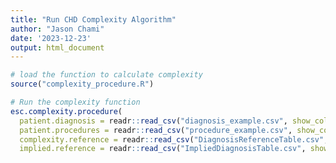 ```yaml
---
title: "Run CHD Complexity Algorithm"
author: "Jason Chami"
date: '2023-12-23'
output: html_document
---
```


``` r
# load the function to calculate complexity
source("complexity_procedure.R")

# Run the complexity function
esc.complexity.procedure(
  patient.diagnosis = readr::read_csv("diagnosis_example.csv", show_col_types = FALSE),
  patient.procedures = readr::read_csv("procedure_example.csv", show_col_types = FALSE),
  complexity.reference = readr::read_csv("DiagnosisReferenceTable.csv", show_col_types = FALSE),
  implied.reference = readr::read_csv("ImpliedDiagnosisTable.csv", show_col_types = FALSE))
```









